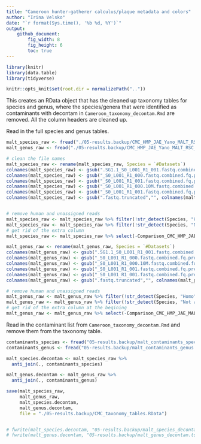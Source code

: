 ```yaml
---
title: "Cameroon hunter-gatherer calculus/plaque metadata and colors"
author: "Irina Velsko"
date: "`r format(Sys.time(), '%b %d, %Y')`"
output:
    github_document:
        fig_width: 8
        fig_height: 6
        toc: true
---
```


```r
library(knitr)
library(data.table)
library(tidyverse)

```

```r
knitr::opts_knit$set(root.dir = normalizePath(".."))
```

This creates an RData object that has the cleaned up taxonomy tables for species
and genus, where the species/genera that were identified as contaminants with
decontam in `Cameroon_taxonomy_decontam.Rmd` are removed. All the column headers
are cleaned up. 

Read in the full species and genus tables.
```r
malt_species_raw <- fread("./05-results.backup/CMC_HMP_JAE_Yano_MALT_RSC_species_bacteria_archaea.txt")
malt_genus_raw <- fread("./05-results.backup/CMC_HMP_JAE_Yano_MALT_RSC_genus_bacteria_archaea.txt")

# clean the file names
malt_species_raw <- rename(malt_species_raw, Species = `#Datasets`)
colnames(malt_species_raw) <- gsub(".SG1.1_S0_L001_R1_001.fastq.combined.fq.prefixed.extractunmapped.bam","", colnames(malt_species_raw))
colnames(malt_species_raw) <- gsub("_S0_L001_R1_000.fastq.combined.fq.prefixed.extractunmapped.bam","", colnames(malt_species_raw))
colnames(malt_species_raw) <- gsub("_S0_L001_R1_001.fastq.combined.fq.prefixed.extractunmapped.bam.10M","_10M", colnames(malt_species_raw))
colnames(malt_species_raw) <- gsub("_S0_L001_R1_000.10M.fastq.combined.fq.prefixed.extractunmapped.bam","_10M", colnames(malt_species_raw))
colnames(malt_species_raw) <- gsub("_S0_L001_R1_001.fastq.combined.fq.prefixed.extractunmapped.bam","", colnames(malt_species_raw))
colnames(malt_species_raw) <- gsub(".fastq.truncated","", colnames(malt_species_raw))


# remove human and unassigned reads
malt_species_raw <- malt_species_raw %>% filter(!str_detect(Species, "Homo sapiens"))
malt_species_raw <- malt_species_raw %>% filter(!str_detect(Species, "Not assigned"))
# get rid of the extra column
malt_species_raw <- malt_species_raw %>% select(-Comparison_CMC_HMP_JAE_MALT_RSC)

malt_genus_raw <- rename(malt_genus_raw, Species = `#Datasets`)
colnames(malt_genus_raw) <- gsub(".SG1.1_S0_L001_R1_001.fastq.combined.fq.prefixed.extractunmapped.bam","", colnames(malt_genus_raw))
colnames(malt_genus_raw) <- gsub("_S0_L001_R1_000.fastq.combined.fq.prefixed.extractunmapped.bam","", colnames(malt_genus_raw))
colnames(malt_genus_raw) <- gsub("_S0_L001_R1_000.10M.fastq.combined.fq.prefixed.extractunmapped.bam","_10M", colnames(malt_genus_raw))
colnames(malt_genus_raw) <- gsub("_S0_L001_R1_001.fastq.combined.fq.prefixed.extractunmapped.bam.10M","_10M", colnames(malt_genus_raw))
colnames(malt_genus_raw) <- gsub("_S0_L001_R1_001.fastq.combined.fq.prefixed.extractunmapped.bam","", colnames(malt_genus_raw))
colnames(malt_genus_raw) <- gsub(".fastq.truncated","", colnames(malt_genus_raw))

# remove human and unassigned reads
malt_genus_raw <- malt_genus_raw %>% filter(!str_detect(Species, "Homo"))
malt_genus_raw <- malt_genus_raw %>% filter(!str_detect(Species, "Not assigned"))
# get rid of the extra column at the begining
malt_genus_raw <- malt_genus_raw %>% select(-Comparison_CMC_HMP_JAE_MALT_RSC)

```

Read in the contaminant list from `Cameroon_taxonomy_decontam.Rmd` and remove them from the taxonomy table. 
```r

contaminants_species <- fread("05-results.backup/malt_contaminants_species.tsv", header = T, sep = "\t")
contaminants_genus <- fread("05-results.backup/malt_contaminants_genus.tsv")

malt_species.decontam <- malt_species_raw %>%
  anti_join(., contaminants_species)

malt_genus.decontam <- malt_genus_raw %>%
  anti_join(., contaminants_genus)

```


```r
save(malt_species_raw,
     malt_genus_raw,
     malt_species.decontam,
     malt_genus.decontam,
     file = "./05-results.backup/CMC_taxonomy_tables.RData")


# fwrite(malt_species.decontam, "05-results.backup/malt_species_decontam.tsv", sep = "\t", quote = F)
# fwrite(malt_genus.decontam, "05-results.backup/malt_genus_decontam.tsv", sep = "\t", quote = F)


```
